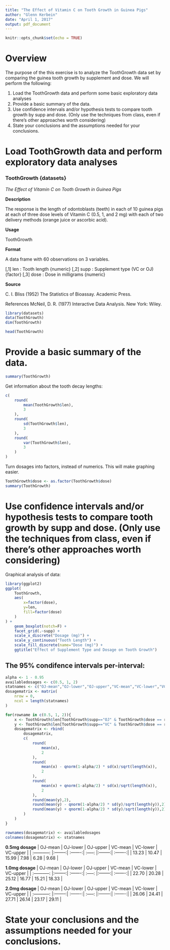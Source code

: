 ```yaml
---
title: "The Effect of Vitamin C on Tooth Growth in Guinea Pigs"
author: "Glenn Kerbein"
date: "April 1, 2017"
output: pdf_document
---
```


```r
knitr::opts_chunk$set(echo = TRUE)
```

# Overview

The purpose of the this exercise is to analyze the ToothGrowth data set by comparing the guinea tooth growth by supplement and dose. We will perform the following:

1. Load the ToothGrowth data and perform some basic exploratory data analyses
2. Provide a basic summary of the data.
3. Use confidence intervals and/or hypothesis tests to compare tooth growth by supp and dose. (Only use the techniques from class, even if there's other approaches worth considering)
4. State your conclusions and the assumptions needed for your conclusions.

# Load ToothGrowth data and perform exploratory data analyses

### ToothGrowth {datasets}
*The Effect of Vitamin C on Tooth Growth in Guinea Pigs*

**Description**

The response is the length of odontoblasts (teeth) in each of 10 guinea pigs at each of three dose levels of Vitamin C (0.5, 1, and 2 mg) with each of two delivery methods (orange juice or ascorbic acid).

**Usage**

ToothGrowth

**Format**

A data frame with 60 observations on 3 variables.

[,1] len : Tooth length {numeric}
[,2] supp : Supplement type (VC or OJ) {factor}
[,3] dose : Dose in milligrams {numeric}

**Source**

C. I. Bliss (1952) The Statistics of Bioassay. Academic Press.

References
McNeil, D. R. (1977) Interactive Data Analysis. New York: Wiley.


```r
library(datasets)
data(ToothGrowth)
dim(ToothGrowth)
```

```r
head(ToothGrowth)
```

# Provide a basic summary of the data.
```r
summary(ToothGrowth)
```
Get information about the tooth decay lengths:
```r
c(
	round(
		mean(ToothGrowth$len),
		3
	),
	round(
		sd(ToothGrowth$len),
		3
	),
	round(
		var(ToothGrowth$len),
		3
	)
)
```
Turn dosages into factors, instead of numerics. This will make graphing easier.
```r
ToothGrowth$dose <- as.factor(ToothGrowth$dose)
summary(ToothGrowth)
```

# Use confidence intervals and/or hypothesis tests to compare tooth growth by supp and dose. (Only use the techniques from class, even if there’s other approaches worth considering)

Graphical analysis of data:

```r
library(ggplot2)
ggplot(
	ToothGrowth,
	aes(
		x=factor(dose),
		y=len,
		fill=factor(dose)
	)
) + 
    geom_boxplot(notch=F) +
    facet_grid(.~supp) +
    scale_x_discrete("Dosage (mg)") +   
    scale_y_continuous("Tooth Length") +  
    scale_fill_discrete(name="Dose (mg)") + 
    ggtitle("Effect of Supplement Type and Dosage on Tooth Growth")
```

## The 95% condifence intervals per-interval:
```r
alpha <- 1 - 0.95
availabledosages <- c(0.5, 1, 2)
statnames <- c("OJ-mean","OJ-lower","OJ-upper","VC-mean","VC-lower","VC-upper")
dosagematrix <- matrix(
	nrow = 0,
	ncol = length(statnames)
)

for(rowname in c(0.5, 1, 2)){
	x <- ToothGrowth$len[ToothGrowth$supp=="OJ" & ToothGrowth$dose == rowname]
	y <- ToothGrowth$len[ToothGrowth$supp=="VC" & ToothGrowth$dose == rowname]
	dosagematrix <- rbind(
		dosagematrix,
		c(
			round(
				mean(x),
				2
			),
			round(
				mean(x) - qnorm(1-alpha/2) * sd(x)/sqrt(length(x)),
				2
			),
			round(
				mean(x) + qnorm(1-alpha/2) * sd(x)/sqrt(length(x)),
				2
			),
			round(mean(y),2),
			round(mean(y) - qnorm(1-alpha/2) * sd(y)/sqrt(length(y)),2),
			round(mean(y) + qnorm(1-alpha/2) * sd(y)/sqrt(length(y)),2)
		)
	)
}

rownames(dosagematrix) <- availabledosages
colnames(dosagematrix) <- statnames
```

**0.5mg dosage**
|     OJ-mean   | OJ-lower | OJ-upper | VC-mean | VC-lower | VC-upper |
| :-----------: |:--------:| :-------:| :-----: |:--------:| :-------:|
|     13.23     |   10.47  |   15.99  |  7.98   |   6.28   |   9.68   |


**1.0mg dosage**
|     OJ-mean   | OJ-lower | OJ-upper | VC-mean | VC-lower | VC-upper |
| :-----------: |:--------:| :-------:| :-----: |:--------:| :-------:|
|     22.70     |   20.28  |   25.12  |  16.77  |  15.21   |   18.33  |

**2.0mg dosage**
|     OJ-mean   | OJ-lower | OJ-upper | VC-mean | VC-lower | VC-upper |
| :-----------: |:--------:| :-------:| :-----: |:--------:| :-------:|
|     26.06     |   24.41  |   27.71  |  26.14  |   23.17  |   29.11  |

# State your conclusions and the assumptions needed for your conclusions.

